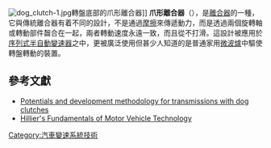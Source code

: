 [[Image:dog_clutch-1.jpg|thumb]]轉盤底部的爪形離合器]]
'''爪形離合器'''（{{lang-en|'''Dog clutch'''}}），是[[離合器|離合器]]的一種，它與傳統離合器有着不同的設計，不是通過[[摩擦|摩擦]]來傳遞動力，而是透過兩個旋轉軸或轉動部件齧合在一起，兩者轉動速度永遠一致，而且從不打滑。這設計被應用於[[序列式半自動變速器|序列式半自動變速器]]之中，更被廣泛使用但甚少人知道的是普通家用[[微波爐|微波爐]]中驅使轉盤轉動的裝置。

==參考文獻==
* [http://www.hofer.de/de/download/Potenziale_und_Entwicklungsmethodik_fuer_Getriebe_mit_Klauenschaltungen.pdf Potentials and development methodology for transmissions with dog clutches] {{Wayback|url=http://www.hofer.de/de/download/Potenziale_und_Entwicklungsmethodik_fuer_Getriebe_mit_Klauenschaltungen.pdf |date=20160303201040 }}
* [http://books.google.com.hk/books?id=DoYaRsNFlEYC&pg=PA285&dq=dog+clutch&hl=zh-TW&sa=X&ei=Q4FIVLXQF4PKmwWJs4DQBA&ved=0CCsQ6AEwAQ#v=onepage&q=dog%20clutch&f=false Hillier's Fundamentals of Motor Vehicle Technology]

[[Category:汽車變速系統技術|Category:汽車變速系統技術]]